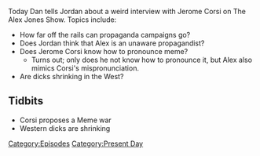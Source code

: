{{DEFAULTSORT:
    #_EPISODE_0043:May 17, 2017
}}{{Episode
    | title           = May 17, 2017
    | caption         = Listen to this episode on [https://knowledgefight.libsyn.com/knowledge-fight-may-17-2017 Libsyn] [https://open.spotify.com/episode/3JoWzBEqThoPempo35u9be Spotify]
    | episodeNumber   = 43
    | length          = 01:54:53
    | airDate         = May 19, 2017
    | coverageDate    = May 17, 2017
    | episodeType     = [[:Category:Present Day|Present Day]]
    | appearance      = [[Jerome Corsi]]
    | previousEpisode = [[42: March 11, 2014]]
    | nextEpisode     = [[44: May 22, 2017]]
}}

{{Stub}}

Today Dan tells Jordan about a weird interview with Jerome Corsi on The Alex Jones Show. Topics include:

*How far off the rails can propaganda campaigns go?
*Does Jordan think that Alex is an unaware propagandist?
*Does Jerome Corsi know how to pronounce meme?
**Turns out; only does he not know how to pronounce it, but Alex also mimics Corsi's mispronunciation.
*Are dicks shrinking in the West?

==Tidbits==

*Corsi proposes a Meme war
*Western dicks are shrinking

[[Category:Episodes]]
[[Category:Present Day]]
